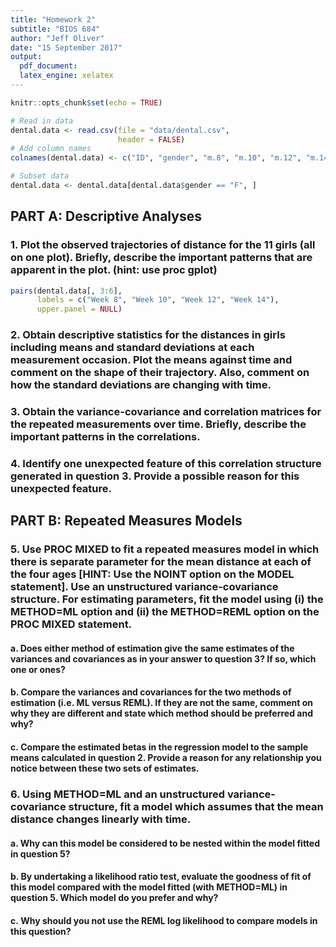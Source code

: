 ```yaml
---
title: "Homework 2"
subtitle: "BIOS 684"
author: "Jeff Oliver"
date: "15 September 2017"
output: 
  pdf_document:
  latex_engine: xelatex
---
```


```r
knitr::opts_chunk$set(echo = TRUE)
```

<!--
DUE: Wednesday 20 September 2017

Instructions:
1. For each question requiring data analysis, support your conclusions by including the
relevant SAS output in your answer.
2. Include your SAS program as an Appendix to your solutions (PLEASE don’t include
the output from your program!).

Joint Modeling of Mean and Covariance in the Dental Growth Study
In a study of dental growth, measurements of the distance (mm) from the center of the
pituitary gland to the pteryomaxillary fissure were obtained on 11 girls and 16 boys at
ages 8, 10, 12 and 14 years (Potthoff and Roy, 1964).

The data are in the file “dental.txt” on the D2L dataset folder. Each row of the data
set contains the following six variables: subject ID, gender (“F” or “M”), and the
measurements at ages 8, 10, 12 and 14 years, respectively.

For all analyses in this homework, subset the dataset to contain only the
measurements for the girls.
-->

```r
# Read in data
dental.data <- read.csv(file = "data/dental.csv",
                        header = FALSE)
# Add column names
colnames(dental.data) <- c("ID", "gender", "m.8", "m.10", "m.12", "m.14")

# Subset data
dental.data <- dental.data[dental.data$gender == "F", ]
```


## PART A: Descriptive Analyses
### 1. Plot the observed trajectories of distance for the 11 girls (all on one plot). Briefly, describe the important patterns that are apparent in the plot. (hint: use proc gplot)

```r
pairs(dental.data[, 3:6], 
      labels = c("Week 8", "Week 10", "Week 12", "Week 14"),
      upper.panel = NULL)
```

### 2. Obtain descriptive statistics for the distances in girls including means and standard deviations at each measurement occasion. Plot the means against time and comment on the shape of their trajectory. Also, comment on how the standard deviations are changing with time.

### 3. Obtain the variance-covariance and correlation matrices for the repeated measurements over time. Briefly, describe the important patterns in the correlations.

### 4. Identify one unexpected feature of this correlation structure generated in question 3. Provide a possible reason for this unexpected feature.

## PART B: Repeated Measures Models
### 5. Use PROC MIXED to fit a repeated measures model in which there is separate parameter for the mean distance at each of the four ages [HINT: Use the NOINT option on the MODEL statement]. Use an unstructured variance-covariance structure. For estimating parameters, fit the model using (i) the METHOD=ML option and (ii) the METHOD=REML option on the PROC MIXED statement.

#### a. Does either method of estimation give the same estimates of the variances and covariances as in your answer to question 3? If so, which one or ones?

#### b. Compare the variances and covariances for the two methods of estimation (i.e. ML versus REML). If they are not the same, comment on why they are different and state which method should be preferred and why?

#### c. Compare the estimated betas in the regression model to the sample means calculated in question 2. Provide a reason for any relationship you notice between these two sets of estimates.

### 6. Using METHOD=ML and an unstructured variance-covariance structure, fit a model which assumes that the mean distance changes linearly with time.

#### a. Why can this model be considered to be nested within the model fitted in question 5?

#### b. By undertaking a likelihood ratio test, evaluate the goodness of fit of this model compared with the model fitted (with METHOD=ML) in question 5. Which model do you prefer and why?

#### c. Why should you not use the REML log likelihood to compare models in this question?